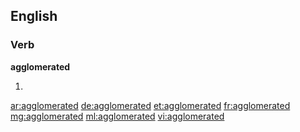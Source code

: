 ==English==

===Verb===
'''agglomerated'''

# {{past of|agglomerate}}

[[ar:agglomerated]]
[[de:agglomerated]]
[[et:agglomerated]]
[[fr:agglomerated]]
[[mg:agglomerated]]
[[ml:agglomerated]]
[[vi:agglomerated]]